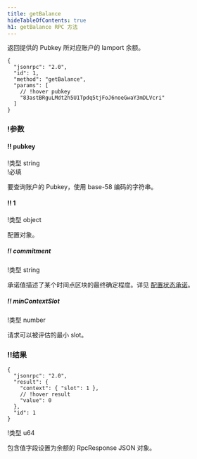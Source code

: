 ```yaml
---
title: getBalance
hideTableOfContents: true
h1: getBalance RPC 方法
---
```


返回提供的 Pubkey 所对应账户的 lamport 余额。

<APIMethod>

```jsonc !!request curl
{
  "jsonrpc": "2.0",
  "id": 1,
  "method": "getBalance",
  "params": [
    // !hover pubkey
    "83astBRguLMdt2h5U1Tpdq5tjFoJ6noeGwaY3mDLVcri"
  ]
}
```

### !参数

#### !! pubkey

!类型 string  
!必填

要查询账户的 Pubkey，使用 base-58 编码的字符串。

#### !! 1

!类型 object

配置对象。

##### !! commitment

!类型 string

承诺值描述了某个时间点区块的最终确定程度。详见
[配置状态承诺](/docs/rpc#configuring-state-commitment)。

##### !! minContextSlot

!类型 number

请求可以被评估的最小 slot。

### !!结果

```jsonc !response
{
  "jsonrpc": "2.0",
  "result": {
    "context": { "slot": 1 },
    // !hover result
    "value": 0
  },
  "id": 1
}
```

!类型 u64

包含值字段设置为余额的 RpcResponse JSON 对象。

</APIMethod>
